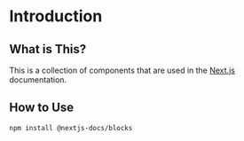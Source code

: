 
<Meta title="Application/Introduction" />

# Introduction

## What is This?

This is a collection of components that are used in the [Next.js](https://nextjs.org/) documentation.

## How to Use

```bash
npm install @nextjs-docs/blocks
```

```jsx

```
